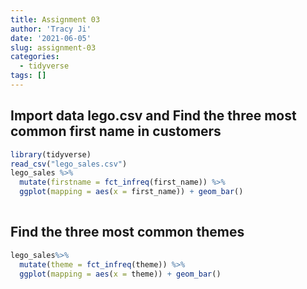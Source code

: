 ```yaml
---
title: Assignment 03
author: 'Tracy Ji'
date: '2021-06-05'
slug: assignment-03
categories:
  - tidyverse
tags: []
---
```


## Import data lego.csv and Find the three most common first name in customers
```r
library(tidyverse)
read_csv("lego_sales.csv")
lego_sales %>%
  mutate(firstname = fct_infreq(first_name)) %>%
  ggplot(mapping = aes(x = first_name)) + geom_bar()
  
```

## Find the three most common themes
```r
lego_sales%>%
  mutate(theme = fct_infreq(theme)) %>%
  ggplot(mapping = aes(x = theme)) + geom_bar()
```

